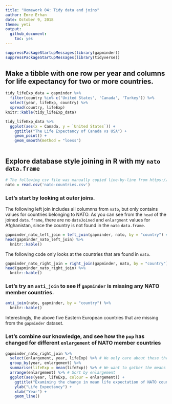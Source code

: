 ```yaml
---
title: "Homework 04: Tidy data and joins"
author: Emre Erhan
date: October 9, 2018
theme: yeti
output:
  github_document:
    toc: yes
---
```



```r
suppressPackageStartupMessages(library(gapminder))
suppressPackageStartupMessages(library(tidyverse))
```

## Make a tibble with one row per year and columns for life expectancy for two or more countries. 

```r
tidy_lifeExp_data = gapminder %>%
  filter(country %in% c('United States', 'Canada', 'Turkey')) %>%
  select(year, lifeExp, country) %>%
  spread(country, lifeExp)
knitr::kable(tidy_lifeExp_data)
```

```r
tidy_lifeExp_data %>%
  ggplot(aes(x = Canada, y = `United States`)) +
    ggtitle("The Life Expectancy of Canada vs USA") +
    geom_point() +
    geom_smooth(method = "loess")
  
```

## Explore database style joining in R with my `nato` `data.frame`

```r
# The following csv file was manually copied line-by-line from https://en.wikipedia.org/wiki/Member_states_of_NATO
nato = read.csv('nato-countries.csv')
```

### Let's start by looking at outer joins.

The following left join includes all columnns from `nato`, but only contains values for countries belonging to NATO. As you can see from the `head` of the joined `data.frame`, there are no `dateJoined` and `enlargment` values for Afghanistan, since the country is not found in the `nato` `data.frame`.

```r
gapminder_nato_left_join = left_join(gapminder, nato, by = "country") # An SQL style left join
head(gapminder_nato_left_join) %>%
  knitr::kable()
```

The following code only looks at the countries that are found in `nato`.

```r
gapminder_nato_right_join = right_join(gapminder, nato, by = "country") # An SQL style right join
head(gapminder_nato_right_join) %>%
  knitr::kable()
```

### Let's try an `anti_join` to see if `gapminder` is missing any NATO member countries.

```r
anti_join(nato, gapminder, by = "country") %>%
  knitr::kable()
```

Interestingly, the above five Eastern European countries that are missing from the `gapminder` dataset.

### Let's combine our knowledge, and see how the `pop` has changed for different `enlargement` of NATO member countries

```r
gapminder_nato_right_join %>%
  select(enlargement, year, lifeExp) %>% # We only care about these three variables
  group_by(year, enlargement) %>%
  summarise(lifeExp = mean(lifeExp)) %>% # We want to gather the means of lifeExp per enlargement
  arrange(enlargement) %>% # Sort by enlargement
  ggplot(aes(year, lifeExp, colour = enlargement)) +
    ggtitle("Examining the change in mean life expectation of NATO countries by Enlargement") +
    ylab("Life Expectancy") + 
    xlab("Year") +
    geom_line()
```